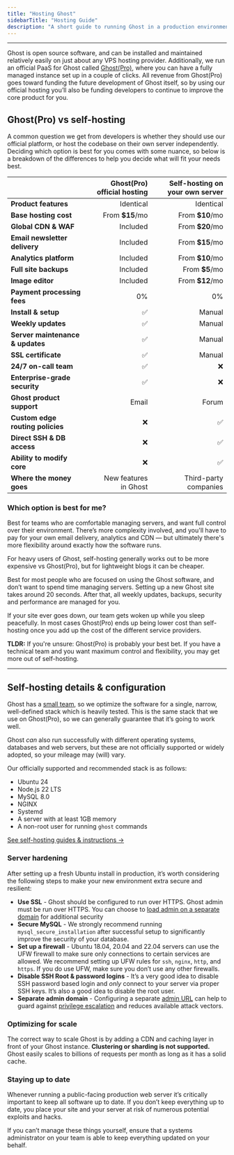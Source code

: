 ```yaml
---
title: "Hosting Ghost"
sidebarTitle: "Hosting Guide"
description: "A short guide to running Ghost in a production environment and setting up an independent publication to serve traffic at scale."
---
```


---

Ghost is open source software, and can be installed and maintained relatively easily on just about any VPS hosting provider. Additionally, we run an official PaaS for Ghost called [Ghost(Pro)](https://ghost.org/pricing/), where you can have a fully managed instance set up in a couple of clicks. All revenue from Ghost(Pro) goes toward funding the future development of Ghost itself, so by using our official hosting you’ll also be funding developers to continue to improve the core product for you.

## Ghost(Pro) vs self-hosting

A common question we get from developers is whether they should use our official platform, or host the codebase on their own server independently. Deciding which option is best for you comes with some nuance, so below is a breakdown of the differences to help you decide what will fit your needs best.

|                                  | **Ghost(Pro) official hosting** | **Self-hosting on your own server** |
| -------------------------------- | ------------------------------: | ----------------------------------: |
| **Product features**             | Identical                       | Identical                           |
| **Base hosting cost**            | From **\$15**/mo                | From **\$10**/mo                    |
| **Global CDN & WAF**             | Included                        | From **\$20**/mo                    |
| **Email newsletter delivery**    | Included                        | From **\$15**/mo                    |
| **Analytics platform**           | Included                        | From **\$10**/mo                    |
| **Full site backups**            | Included                        | From **\$5**/mo                     |
| **Image editor**                 | Included                        | From **\$12**/mo                    |
| **Payment processing fees**      | 0%                              | 0%                                  |
| **Install & setup**              | ✅                               | Manual                              |
| **Weekly updates**               | ✅                               | Manual                              |
| **Server maintenance & updates** | ✅                               | Manual                              |
| **SSL certificate**              | ✅                               | Manual                              |
| **24/7 on-call team**            | ✅                               | ❌                                   |
| **Enterprise-grade security**    | ✅                               | ❌                                   |
| **Ghost product support**        | Email                           | Forum                               |
| **Custom edge routing policies** | ❌                               | ✅                                   |
| **Direct SSH & DB access**       | ❌                               | ✅                                   |
| **Ability to modify core**       | ❌                               | ✅                                   |
| **Where the money goes**         | New features<br />in Ghost      | Third-party<br />companies          |

### Which option is best for me?

<Card title="Self-hosting" icon="server" color="#7db319" href="https://docs.ghost.org/install" cta="Self-hosting guide">
  Best for teams who are comfortable managing servers, and want full control over their environment. There’s more complexity involved, and you'll have to pay for your own email delivery, analytics and CDN — but ultimately there's more flexibility around exactly how the software runs.

  For heavy users of Ghost, self-hosting generally works out to be more expensive vs Ghost(Pro), but for lightweight blogs it can be cheaper.
</Card>

<Card title="Ghost(Pro)" icon="sparkles" color="#006bc2" href="https://ghost.org/pricing/" cta="See plans & pricing">
  Best for most people who are focused on using the Ghost software, and don’t want to spend time managing servers. Setting up a new Ghost site takes around 20 seconds. After that, all weekly updates, backups, security and performance are managed for you.

  If your site ever goes down, our team gets woken up while you sleep peacefully. In most cases Ghost(Pro) ends up being lower cost than self-hosting once you add up the cost of the different service providers.
</Card>

**TLDR:** If you're unsure: Ghost(Pro) is probably your best bet. If you have a technical team and you want maximum control and flexibility, you may get more out of self-hosting.

---

## Self-hosting details & configuration

Ghost has a [small team](/product/), so we optimize the software for a single, narrow, well-defined stack which is heavily tested. This is the same stack that we use on Ghost(Pro), so we can generally guarantee that it’s going to work well.

Ghost _can_ also run successfully with different operating systems, databases and web servers, but these are not officially supported or widely adopted, so your mileage may (will) vary.

Our officially supported and recommended stack is as follows:

- Ubuntu 24
- Node.js 22 LTS
- MySQL 8.0
- NGINX
- Systemd
- A server with at least 1GB memory
- A non-root user for running `ghost` commands

[See self-hosting guides & instructions →](/install/)

### Server hardening

After setting up a fresh Ubuntu install in production, it’s worth considering the following steps to make your new environment extra secure and resilient:

- **Use SSL** - Ghost should be configured to run over HTTPS. Ghost admin must be run over HTTPS. You can choose to [load admin on a separate domain](/hosting/#separate-admin-domain) for additional security
- **Secure MySQL** - We strongly recommend running `mysql_secure_installation` after successful setup to significantly improve the security of your database.
- **Set up a firewall** - Ubuntu 18.04, 20.04 and 22.04 servers can use the UFW firewall to make sure only connections to certain services are allowed. We recommend setting up UFW rules for `ssh`, `nginx`, `http`, and `https`. If you do use UFW, make sure you don’t use any other firewalls.
- **Disable SSH Root & password logins** - It’s a very good idea to disable SSH password based login and _only_ connect to your server via proper SSH keys. It’s also a good idea to disable the root user.
- **Separate admin domain** - Configuring a separate [admin URL](/config/#admin-url) can help to guard against [privilege escalation](/security/#privilege-escalation-attacks) and reduces available attack vectors.

### Optimizing for scale

The correct way to scale Ghost is by adding a CDN and caching layer in front of your Ghost instance. **Clustering or sharding is not supported.** Ghost easily scales to billions of requests per month as long as it has a solid cache.

### Staying up to date

Whenever running a public-facing production web server it’s critically important to keep all software up to date. If you don’t keep everything up to date, you place your site and your server at risk of numerous potential exploits and hacks.

If you can’t manage these things yourself, ensure that a systems administrator on your team is able to keep everything updated on your behalf.